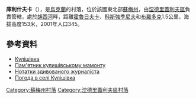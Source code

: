 {{coord|50|52|19|N|33|49|55|E|scale:100000_region:UA|display=title}}

'''庫利什夫卡'''（{{lang-uk|Кулішівка}}），是[[烏克蘭|烏克蘭]]的村落，位於該國東北部[[蘇梅州|蘇梅州]]，由[[涅德里蓋利夫區|涅德里蓋利夫區]]負責管轄，處於[[胡西河|胡西河]]畔，距離[[霍魯日夫卡_(涅德里蓋利夫區)|霍魯日夫卡]]、[[科斯強季尼夫_(涅德里蓋利夫區)|科斯強季尼夫]]和[[布羅多克|布羅多克]]1.5公里，海拔高度153米，2001年人口345。

==參考資料==
*[http://w1.c1.rada.gov.ua/pls/z7502/A005?rdat1=02.02.2010&rf7571=29600 Кулішівка]{{dead link|date=2018年2月 |bot=InternetArchiveBot |fix-attempted=yes }}
* [http://www.ukurier.gov.ua/index.php?news=1&id=675 Пам'ятник кулишівському мамонту]{{dead link|date=2018年2月 |bot=InternetArchiveBot |fix-attempted=yes }}
* [http://mr-brut.livejournal.com/177606.html?thread=440774 Нотатки здивованого журналіста]
* [http://weather.in.ua/ua/symskaja/12716 Погода в селі Кулішівка] {{Wayback|url=http://weather.in.ua/ua/symskaja/12716 |date=20111219234228 }}

{{DEFAULTSORT:Кулішівка}}
[[Category:蘇梅州村落|Category:蘇梅州村落]]
[[Category:涅德里蓋利夫區村落|Category:涅德里蓋利夫區村落]]


{{Sumy-geo-stub}}